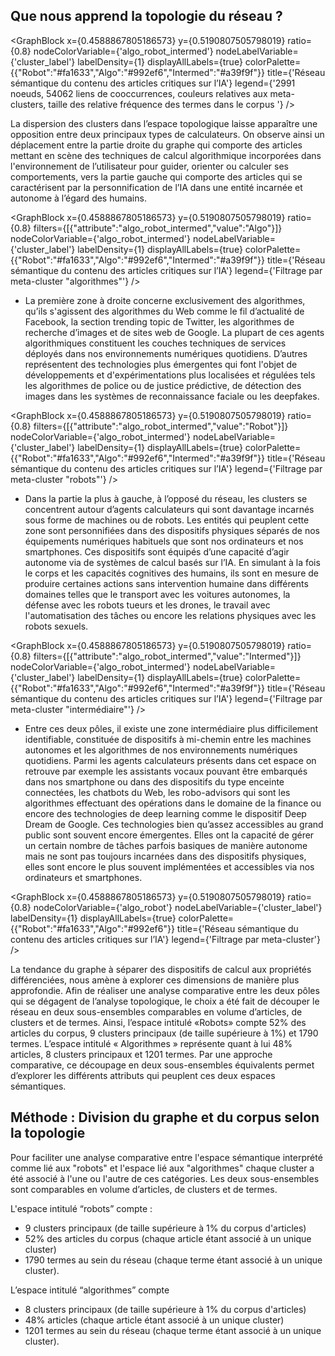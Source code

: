
## Que nous apprend la topologie du réseau ? 

<GraphBlock 
  x={0.4588867805186573} 
  y={0.5190807505798019} 
  ratio={0.8} 
  nodeColorVariable={'algo_robot_intermed'} 
  nodeLabelVariable={'cluster_label'} 
  labelDensity={1} 
  displayAllLabels={true}
  colorPalette={{"Robot":"#fa1633","Algo":"#992ef6","Intermed":"#a39f9f"}}
  title={'Réseau sémantique du contenu des articles critiques sur l’IA'} 
  legend={'2991 noeuds, 54062 liens de cooccurrences, couleurs relatives aux meta-clusters, taille des relative fréquence des termes dans le corpus '}
/>

La dispersion des clusters dans l’espace topologique laisse apparaître une opposition entre deux principaux types de calculateurs. On observe ainsi un déplacement entre la partie droite du graphe qui comporte des articles mettant en scène des techniques de calcul algorithmique incorporées dans l'environnement de l’utilisateur pour guider, orienter ou calculer ses comportements, vers la partie gauche qui comporte des articles qui se caractérisent par la personnification de l’IA dans une entité incarnée et autonome à l’égard des humains.

<GraphBlock 
  x={0.4588867805186573} 
  y={0.5190807505798019} 
  ratio={0.8} 
  filters={[{"attribute":"algo_robot_intermed","value":"Algo"}]} 
  nodeColorVariable={'algo_robot_intermed'} 
  nodeLabelVariable={'cluster_label'} 
  labelDensity={1} 
  displayAllLabels={true}
  colorPalette={{"Robot":"#fa1633","Algo":"#992ef6","Intermed":"#a39f9f"}}
  title={'Réseau sémantique du contenu des articles critiques sur l’IA'} 
  legend={'Filtrage par meta-cluster "algorithmes"'}
/>


- La première zone à droite concerne exclusivement des algorithmes, qu’ils s'agissent des algorithmes du Web comme le fil d’actualité de Facebook, la section trending topic de Twitter, les algorithmes de recherche d’images et de sites web de Google. La plupart de ces agents algorithmiques constituent les couches techniques de services déployés dans nos environnements numériques quotidiens. D’autres représentent des technologies plus émergentes qui font l'objet de développements et d'expérimentations plus localisées et régulées tels les algorithmes de police ou de justice prédictive, de détection des images dans les systèmes de reconnaissance faciale ou les deepfakes.

<GraphBlock 
  x={0.4588867805186573} 
  y={0.5190807505798019} 
  ratio={0.8} 
  filters={[{"attribute":"algo_robot_intermed","value":"Robot"}]} 
  nodeColorVariable={'algo_robot_intermed'} 
  nodeLabelVariable={'cluster_label'} 
  labelDensity={1} 
  displayAllLabels={true}
  colorPalette={{"Robot":"#fa1633","Algo":"#992ef6","Intermed":"#a39f9f"}}
  title={'Réseau sémantique du contenu des articles critiques sur l’IA'} 
  legend={'Filtrage par meta-cluster "robots"'}
/>

- Dans la partie la plus à gauche, à l’opposé du réseau, les clusters se concentrent autour d’agents calculateurs qui sont davantage incarnés sous forme de machines ou de robots. Les entités qui peuplent cette zone sont personnifiées dans des dispositifs physiques séparés de nos équipements numériques habituels que sont nos ordinateurs et nos smartphones. Ces dispositifs sont équipés d’une capacité d’agir autonome via de systèmes de calcul basés sur l’IA. En simulant à la fois le corps et les capacités cognitives des humains, ils sont en mesure de produire certaines actions sans intervention humaine dans différents domaines telles que le transport avec les voitures autonomes, la défense avec les robots tueurs et les drones, le travail avec l'automatisation des tâches ou encore les relations physiques avec les robots sexuels.

<GraphBlock 
  x={0.4588867805186573} 
  y={0.5190807505798019} 
  ratio={0.8} 
  filters={[{"attribute":"algo_robot_intermed","value":"Intermed"}]} 
  nodeColorVariable={'algo_robot_intermed'} 
  nodeLabelVariable={'cluster_label'} 
  labelDensity={1} 
  displayAllLabels={true}
  colorPalette={{"Robot":"#fa1633","Algo":"#992ef6","Intermed":"#a39f9f"}}
  title={'Réseau sémantique du contenu des articles critiques sur l’IA'} 
  legend={'Filtrage par meta-cluster "intermédiaire"'}
/>

- Entre ces deux pôles, il existe une zone intermédiaire plus difficilement identifiable, constituée de dispositifs à mi-chemin entre les machines autonomes et les algorithmes de nos environnements numériques quotidiens. Parmi les agents calculateurs présents dans cet espace on retrouve par exemple les assistants vocaux pouvant être embarqués dans nos smartphone ou dans des dispositifs du type enceinte connectées, les chatbots du Web, les robo-advisors qui sont les algorithmes effectuant des opérations dans le domaine de la finance ou encore des technologies de deep learning comme le dispositif Deep Dream de Google. Ces technologies bien qu’assez accessibles au grand public sont souvent encore émergentes. Elles ont la capacité de gérer un certain nombre de tâches parfois basiques de manière autonome mais ne sont pas toujours incarnées dans des dispositifs physiques, elles sont encore le plus souvent implémentées et accessibles via nos ordinateurs et smartphones.

<GraphBlock 
  x={0.4588867805186573} 
  y={0.5190807505798019} 
  ratio={0.8} 
  nodeColorVariable={'algo_robot'} 
  nodeLabelVariable={'cluster_label'} 
  labelDensity={1} 
  displayAllLabels={true}
  colorPalette={{"Robot":"#fa1633","Algo":"#992ef6"}}
  title={'Réseau sémantique du contenu des articles critiques sur l’IA'} 
  legend={'Filtrage par meta-cluster'}
/>

La tendance du graphe à séparer des dispositifs de calcul aux propriétés différenciées, nous amène à explorer ces dimensions de manière plus approfondie. Afin de réaliser une analyse comparative entre les deux pôles qui se dégagent de l’analyse topologique, le choix a été fait de découper le réseau en deux sous-ensembles comparables en volume d’articles, de clusters et de termes. Ainsi, l’espace intitulé «Robots» compte 52% des articles du corpus, 9 clusters principaux (de taille supérieure à 1%) et 1790 termes. L’espace intitulé « Algorithmes » représente quant à lui 48% articles, 8 clusters principaux et 1201 termes. Par une approche comparative, ce découpage en deux sous-ensembles équivalents permet d’explorer les différents attributs qui peuplent ces deux espaces sémantiques.

<div className="methodo-container">
  <h2 id="m-thode-division-du-graphe-et-du-corpus-selon-la-topologie">Méthode : Division du graphe et du corpus selon la topologie</h2>
  <p>Pour faciliter une analyse comparative entre l&#39;espace sémantique interprété comme lié aux &quot;robots&quot; et l&#39;espace lié aux &quot;algorithmes&quot; chaque cluster a été associé à l&#39;une ou l&#39;autre de ces catégories. Les deux sous-ensembles sont comparables en volume d’articles, de clusters et de termes. </p>
  <p>L&#39;espace intitulé “robots” compte : </p>
  <ul>
  <li>9 clusters principaux (de taille supérieure à 1% du corpus d&#39;articles)</li>
  <li>52% des articles du corpus (chaque article étant associé à un unique cluster)</li>
  <li>1790 termes au sein du réseau (chaque terme étant associé à un unique cluster). </li>
  </ul>
  <p>L’espace intitulé “algorithmes” compte </p>
  <ul>
  <li>8 clusters principaux (de taille supérieure à 1% du corpus d&#39;articles)</li>
  <li>48% articles (chaque article étant associé à un unique cluster)</li>
  <li>1201 termes au sein du réseau (chaque terme étant associé à un unique cluster).</li>
  </ul>
</div>

